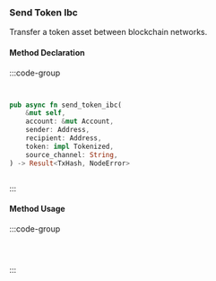 ### Send Token Ibc

Transfer a token asset between blockchain networks.

#### Method Declaration

:::code-group

```python [Python]

```

```typescript [TypeScript]

```

```rust [Rust]
pub async fn send_token_ibc(
    &mut self,
    account: &mut Account,
    sender: Address,
    recipient: Address,
    token: impl Tokenized,
    source_channel: String,
) -> Result<TxHash, NodeError>
```

```url [API]
```

:::

#### Method Usage

:::code-group

```rust [Rust]
```

```python [Python]

```

```typescript [TypeScript]

```

:::
